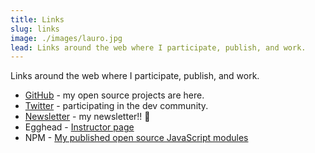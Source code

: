 ```yaml
---
title: Links
slug: links
image: ./images/lauro.jpg
lead: Links around the web where I participate, publish, and work.
---
```


Links around the web where I participate, publish, and work.

- [GitHub](https://github.com/laurosilvacom) - my open source projects are here.
- [Twitter](https://twitter.com/laurosilvacom) - participating in the dev community.
- [Newsletter](https://tinyletter.com/laurosilvacom) - my newsletter!! 💌
- Egghead - [Instructor page](https://egghead.io/instructors/lauro-silva)
- NPM - [My published open source JavaScript modules](https://www.npmjs.com/~laurosilvacom)
